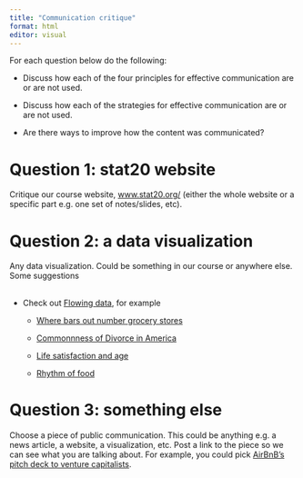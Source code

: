 ```yaml
---
title: "Communication critique"
format: html
editor: visual
---
```


For each question below do the following:

-   Discuss how each of the four principles for effective communication are or are not used.

-   Discuss how each of the strategies for effective communication are or are not used.

-   Are there ways to improve how the content was communicated?

# Question 1: stat20 website

Critique our course website, [www.stat20.org/](https://www.stat20.org/) (either the whole website or a specific part e.g. one set of notes/slides, etc).

# Question 2: a data visualization

Any data visualization. Could be something in our course or anywhere else. Some suggestions\
\

-   Check out [Flowing data](https://flowingdata.com/made-by-flowingdata/), for example

    -   [Where bars out number grocery stores](https://flowingdata.com/2014/05/29/bars-versus-grocery-stores-around-the-world/)

    -   [Commonnness of Divorce in America](https://flowingdata.com/2022/06/07/commonness-of-divorce-in-america/)

    -   [Life satisfaction and age](https://flowingdata.com/2022/11/10/life-satisfaction-and-age/)

    -   [Rhythm of food](https://rhythm-of-food.net/)

# Question 3: something else

Choose a piece of public communication. This could be anything e.g. a news article, a website, a visualization, etc. Post a link to the piece so we can see what you are talking about. For example, you could pick [AirBnB's pitch deck to venture capitalists](https://www.slideshare.net/PitchDeckCoach/airbnb-first-pitch-deck-editable).
